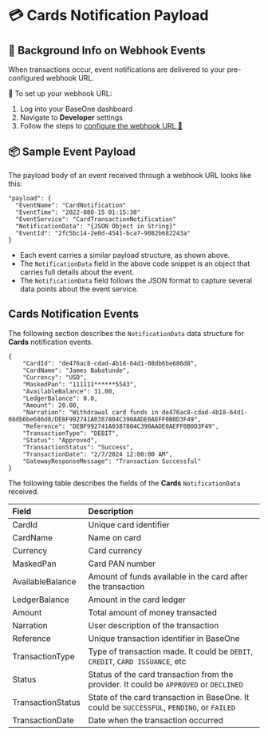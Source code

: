 # 💳 Cards Notification Payload

## 🔔 Background Info on Webhook Events

When transactions occur, event notifications are delivered to your pre-configured webhook URL.

🔧 To set up your webhook URL:

1. Log into your BaseOne dashboard
2. Navigate to **Developer** settings
3. Follow the steps to [configure the webhook URL 🔗](/docs/webhooks/#how-to-register-your-webhook-url-on-the-baseone-dashboard)

## 📦 Sample Event Payload

The payload body of an event received through a webhook URL looks like this:

```text Sample event payload
"payload": {
  "EventName": "CardNotification"
  "EventTime": "2022-080-15 01:15:30"
  "EventService": "CardTransactionNotification"
  "NotificationData": "{JSON Object in String}"
  "EventId": "2fc5bc14-2e0d-4541-bca7-9082b682243a"
}
```

- Each event carries a similar payload structure, as shown above.
- The `NotificationData` field in the above code snippet is an object that carries full details about the event.
- The `NotificationData` field follows the JSON format to capture several data points about the event service.

## Cards Notification Events

The following section describes the `NotificationData` data structure for **Cards** notification events.

```text Sample Cards Notification Data Object
{
    "CardId": "de476ac8-cdad-4b18-64d1-08db6be686d8",
    "CardName": "James Babatunde",
    "Currency": "USD",
    "MaskedPan": "111111******5543",
    "AvailableBalance": 31.00,
    "LedgerBalance": 0.0,
    "Amount": 20.00,
    "Narration": "Withdrawal card funds in de476ac8-cdad-4b18-64d1-08db6be686d8/DEBF992741A0387804C390AADE0AEFF0B0D3F49",
    "Reference": "DEBF992741A0387804C390AADE0AEFF0B0D3F49",
    "TransactionType": "DEBIT",
    "Status": "Approved",
    "TransactionStatus": "Success",
    "TransactionDate": "2/7/2024 12:00:00 AM",
    "GatewayResponseMessage": "Transaction Successful"
}
```

The following table describes the fields of the **Cards** `NotificationData` received.

| Field             | Description                                                                                |
| :---------------- | :----------------------------------------------------------------------------------------- |
| CardId            | Unique card identifier                                                                     |
| CardName          | Name on card                                                                               |
| Currency          | Card currency                                                                              |
| MaskedPan         | Card PAN number                                                                            |
| AvailableBalance  | Amount of funds available in the card after the transaction                                |
| LedgerBalance     | Amount in the card ledger                                                                  |
| Amount            | Total amount of money transacted                                                           |
| Narration         | User description of the transaction                                                        |
| Reference         | Unique transaction identifier in BaseOne                                                   |
| TransactionType   | Type of transaction made. It could be `DEBIT`, `CREDIT`, `CARD ISSUANCE`, etc              |
| Status            | Status of the card transaction from the provider. It could be `APPROVED` or `DECLINED`     |
| TransactionStatus | State of the card transaction in BaseOne. It could be `SUCCESSFUL`, `PENDING`, or `FAILED` |
| TransactionDate   | Date when the transaction occurred                                                         |
